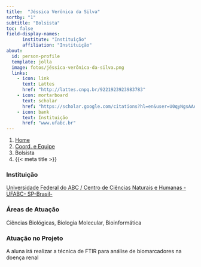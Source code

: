 ```yaml
---
title:  "Jéssica Verônica da Silva"
sortby: "1"
subtitle: "Bolsista"
toc: false
field-display-names:
      institute: "Instituição"
      affiliation: "Instituição"
about:
  id: person-profile
  template: jolla
  image: fotos/jéssica-verônica-da-silva.png
  links:
    - icon: link
      text: Lattes
      href: "http://lattes.cnpq.br/9221923923983783"
    - icon: mortarboard
      text: scholar
      href: "https://scholar.google.com/citations?hl=en&user=U0qyNgsAAAAJ"
    - icon: bank
      text: Instituição
      href: "www.ufabc.br"
---
```


```{=html}
<nav aria-label="breadcrumb">
  <ol class="breadcrumb">
    <li class="breadcrumb-item"><a href="../../index.html">Home</a></li>
    <li class="breadcrumb-item"><a href="../coord-equipe.html">Coord. e Equipe</a></li>
    <li class="breadcrumb-item active">Bolsista</li>
    <li class="breadcrumb-item active" aria-current="page">{{< meta title >}}</li>
  </ol>
</nav>
```
:::{#person-profile}
:::

### Instituição

[Universidade Federal do ABC / Centro de Ciências Naturais e Humanas - UFABC- SP-Brasil-](www.ufabc.br)

### Áreas de Atuação

Ciências Biológicas, Biologia Molecular, Bioinformática

### Atuação no Projeto

A aluna irá realizar a técnica de FTIR para análise de biomarcadores na doença renal
